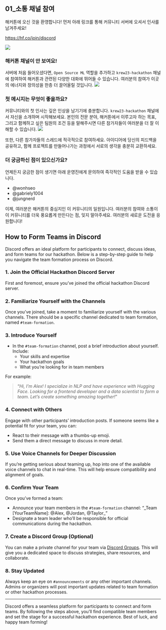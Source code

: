 ::: {.content-visible when-profile="korean"}
## 01_소통 채널 참여

해커톤에 오신 것을 환영합니다! 먼저 아래 링크를 통해 커뮤니티 서버에 오셔서 인사를 남겨주세요!

::: {.callout-note appearance="simple"}
[https://hf.co/join/discord](https://hf.co/join/discord)
:::

![](images/hf-server-first-steps.png)

### 해커톤 채널이 안 보여요!

서버에 처음 들어오셨다면, `Open Source ML` 역할을 추가하고 `krew23-hackathon` 채널에 참여하여 해커톤과 관련된 다양한 대화에 뛰어들 수 있습니다. 여러분의 참여가 이곳의 에너지와 창의성을 한층 더 끌어올릴 것입니다.
![](images/get-roles.png)

### 첫 메시지는 무엇이 좋을까요?

커뮤니티와의 첫 인사는 깊은 인상을 남기기에 충분합니다. `krew23-hackathon` 채널에서 자신을 소개하며 시작해보세요. 본인의 전문 분야, 해커톤에서 이루고자 하는 목표, 그리고 함께하고 싶은 팀원의 조건 등을 말해주시면 다른 참가자들이 여러분을 더 잘 이해할 수 있습니다.
![](images/introduce-yourself.png)

또한, 다른 참가자들의 스레드에 적극적으로 참여하세요. 아이디어에 당신의 피드백을 공유하고, 함께 프로젝트를 만들어나가는 과정에서 서로의 생각을 충분히 교환하세요.

### 더 궁금하신 점이 있으신가요?

언제든지 궁금한 점이 생기면 아래 운영진에게 문의하여 즉각적인 도움을 받을 수 있습니다.

- @wonhseo
- @gabriely1004
- @jungnerd

이제, 여러분은 해커톤의 중심지인 이 커뮤니티의 일원입니다. 여러분의 참여와 소통이 이 커뮤니티를 더욱 풍요롭게 만든다는 점, 잊지 말아주세요. 여러분의 새로운 도전을 응원합니다!
:::

::: {.content-visible when-profile="english"}
## **How to Form Teams in Discord**

Discord offers an ideal platform for participants to connect, discuss ideas, and form teams for our hackathon. Below is a step-by-step guide to help you navigate the team formation process on Discord.

### 1. Join the Official Hackathon Discord Server

First and foremost, ensure you've joined the official hackathon Discord server.

### 2. Familiarize Yourself with the Channels

Once you've joined, take a moment to familiarize yourself with the various channels. There should be a specific channel dedicated to team formation, named `#team-formation`.

### 3. Introduce Yourself

-   In the `#team-formation` channel, post a brief introduction about yourself. Include:
    -   Your skills and expertise
    -   Your hackathon goals
    -   What you're looking for in team members

For example:

> "*Hi, I'm Alex! I specialize in NLP and have experience with Hugging Face. Looking for a frontend developer and a data scientist to form a team. Let's create something amazing together!*"

### 4. Connect with Others

Engage with other participants' introduction posts. If someone seems like a potential fit for your team, you can:

-   React to their message with a thumbs-up emoji.
-   Send them a direct message to discuss in more detail.

### 5. Use Voice Channels for Deeper Discussion

If you're getting serious about teaming up, hop into one of the available voice channels to chat in real-time. This will help ensure compatibility and alignment of goals.

### 6. Confirm Your Team

Once you've formed a team:

-   Announce your team members in the `#team-formation` channel: "\_Team \[YourTeamName\]: @Alex, @Jordan, @Taylor_"
-   Designate a team leader who'll be responsible for official communications during the hackathon.

### 7. Create a Discord Group (Optional)

You can make a private channel for your team via [Discord Groups](https://www.alphr.com/create-groups-discord/). This will give you a dedicated space to discuss strategies, share resources, and collaborate.

### 8. Stay Updated

Always keep an eye on `#announcements` or any other important channels. Admins or organizers will post important updates related to team formation or other hackathon processes.

------------------------------------------------------------------------

Discord offers a seamless platform for participants to connect and form teams. By following the steps above, you'll find compatible team members and set the stage for a successful hackathon experience. Best of luck, and happy team forming!
:::
